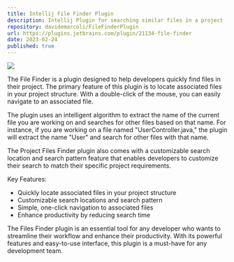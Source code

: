 ```yaml
---
title: Intellij File Finder Plugin
description: Intellij Plugin for searching similar files in a project
repository: davidemarcoli/FileFinderPlugin
url: https://plugins.jetbrains.com/plugin/21134-file-finder
date: 2023-02-24
published: true
---
```


[![](/images/intellij-file-finder.png)](https://plugins.jetbrains.com/plugin/21134-file-finder)

The File Finder is a plugin designed to help developers quickly find files in their project. The primary feature of this plugin is to locate associated files in your project structure. With a double-click of the mouse, you can easily navigate to an associated file.

The plugin uses an intelligent algorithm to extract the name of the current file you are working on and searches for other files based on that name. For instance, if you are working on a file named "UserController.java," the plugin will extract the name "User" and search for other files with that name.

The Project Files Finder plugin also comes with a customizable search location and search pattern feature that enables developers to customize their search to match their specific project requirements.

Key Features:
<ul>
    <li>Quickly locate associated files in your project structure</li>
    <li>Customizable search locations and search pattern</li>
    <li>Simple, one-click navigation to associated files</li>
    <li>Enhance productivity by reducing search time</li>
</ul>

The Files Finder plugin is an essential tool for any developer who wants to streamline their workflow and enhance their productivity. With its powerful features and easy-to-use interface, this plugin is a must-have for any development team.


